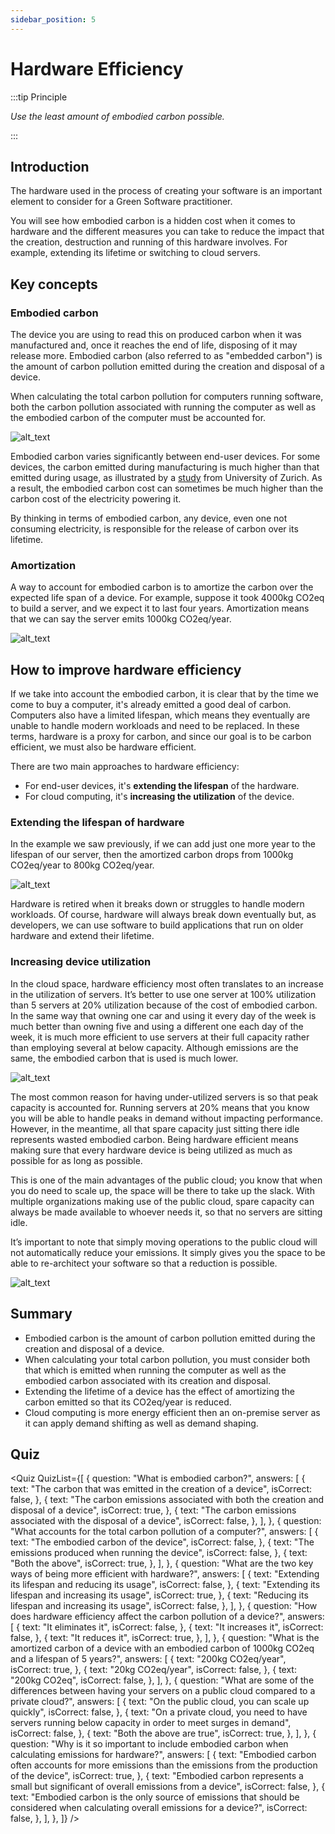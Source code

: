 ```yaml
---
sidebar_position: 5
---
```



# Hardware Efficiency

:::tip Principle

_Use the least amount of embodied carbon possible._

:::

## Introduction

The hardware used in the process of creating your software is an important element to consider for a Green Software practitioner.

You will see how embodied carbon is a hidden cost when it comes to hardware and the different measures you can take to reduce the impact that the creation, destruction and running of this hardware involves. For example, extending its lifetime or switching to cloud servers.

## Key concepts

### Embodied carbon

The device you are using to read this on produced carbon when it was manufactured and, once it reaches the end of life, disposing of it may release more. Embodied carbon (also referred to as "embedded carbon") is the amount of carbon pollution emitted during the creation and disposal of a device.

When calculating the total carbon pollution for computers running software, both the carbon pollution associated with running the computer as well as the embodied carbon of the computer must be accounted for.

![alt_text](../../src/images/17_embodioed_carbon.png "image_tooltip")

Embodied carbon varies significantly between end-user devices. For some devices, the carbon emitted during manufacturing is much higher than that emitted during usage, as illustrated by a [study](https://www.ifi.uzh.ch/dam/jcr:fa4e956e-7a53-4038-98a5-00e09e2f4303/Study_Digitalization_Climate_Protection_Summary_Oct2017.pdf) from University of Zurich. As a result, the embodied carbon cost can sometimes be much higher than the carbon cost of the electricity powering it.

By thinking in terms of embodied carbon, any device, even one not consuming electricity, is responsible for the release of carbon over its lifetime.

### Amortization

A way to account for embodied carbon is to amortize the carbon over the expected life span of a device. For example, suppose it took 4000kg CO2eq to build a server, and we expect it to last four years. Amortization means that we can say the server emits 1000kg CO2eq/year.

![alt_text](../../src/images/18_amortization.png "image_tooltip")

## How to improve hardware efficiency

If we take into account the embodied carbon, it is clear that by the time we come to buy a computer, it's already emitted a good deal of carbon. Computers also have a limited lifespan, which means they eventually are unable to handle modern workloads and need to be replaced. In these terms, hardware is a proxy for carbon, and since our goal is to be carbon efficient, we must also be hardware efficient.

There are two main approaches to hardware efficiency:

- For end-user devices, it's **extending the lifespan** of the hardware.
- For cloud computing, it's **increasing the utilization** of the device.

### Extending the lifespan of hardware

In the example we saw previously, if we can add just one more year to the lifespan of our server, then the amortized carbon drops from 1000kg CO2eq/year to 800kg CO2eq/year.

![alt_text](../../src/images/19_lifespan.png "image_tooltip")

Hardware is retired when it breaks down or struggles to handle modern workloads. Of course, hardware will always break down eventually but, as developers, we can use software to build applications that run on older hardware and extend their lifetime.

### Increasing device utilization

In the cloud space, hardware efficiency most often translates to an increase in the utilization of servers. It’s better to use one server at 100% utilization than 5 servers at 20% utilization because of the cost of embodied carbon. In the same way that owning one car and using it every day of the week is much better than owning five and using a different one each day of the week, it is much more efficient to use servers at their full capacity rather than employing several at below capacity. Although emissions are the same, the embodied carbon that is used is much lower.

![alt_text](../../src/images/20_increasing_utilization.png "image_tooltip")

The most common reason for having under-utilized servers is so that peak capacity is accounted for. Running servers at 20% means that you know you will be able to handle peaks in demand without impacting performance. However, in the meantime, all that spare capacity just sitting there idle represents wasted embodied carbon. Being hardware efficient means making sure that every hardware device is being utilized as much as possible for as long as possible.

This is one of the main advantages of the public cloud; you know that when you do need to scale up, the space will be there to take up the slack. With multiple organizations making use of the public cloud, spare capacity can always be made available to whoever needs it, so that no servers are sitting idle.

It’s important to note that simply moving operations to the public cloud will not automatically reduce your emissions. It simply gives you the space to be able to re-architect your software so that a reduction is possible.

![alt_text](../../src/images/21_private_vs_public_cloud.png "image_tooltip")

## Summary

- Embodied carbon is the amount of carbon pollution emitted during the creation and disposal of a device.
- When calculating your total carbon pollution, you must consider both that which is emitted when running the computer as well as the embodied carbon associated with its creation and disposal.
- Extending the lifetime of a device has the effect of amortizing the carbon emitted so that its CO2eq/year is reduced.
- Cloud computing is more energy efficient then an on-premise server as it can apply demand shifting as well as demand shaping.

## Quiz

<Quiz
  QuizList={[
    {
      question: "What is embodied carbon?",
      answers: [
        {
          text: "The carbon that was emitted in the creation of a device",
          isCorrect: false,
        },
        {
          text: "The carbon emissions associated with both the creation and disposal of a device",
          isCorrect: true,
        },
        {
          text: "The carbon emissions associated with the disposal of a device",
          isCorrect: false,
        },
      ],
    },
    {
      question: "What accounts for the total carbon pollution of a computer?",
      answers: [
        {
          text: "The embodied carbon of the device",
          isCorrect: false,
        },
        {
          text: "The emissions produced when running the device",
          isCorrect: false,
        },
        {
          text: "Both the above",
          isCorrect: true,
        },
      ],
    },
    {
      question:
        "What are the two key ways of being more efficient with hardware?",
      answers: [
        {
          text: "Extending its lifespan and reducing its usage",
          isCorrect: false,
        },
        {
          text: "Extending its lifespan and increasing its usage",
          isCorrect: true,
        },
        {
          text: "Reducing its lifespan and increasing its usage",
          isCorrect: false,
        },
      ],
    },
    {
      question:
        "How does hardware efficiency affect the carbon pollution of a device?",
      answers: [
        {
          text: "It eliminates it",
          isCorrect: false,
        },
        {
          text: "It increases it",
          isCorrect: false,
        },
        {
          text: "It reduces it",
          isCorrect: true,
        },
      ],
    },
    {
      question:
        "What is the amortized carbon of a device with an embodied carbon of 1000kg CO2eq and a lifespan of 5 years?",
      answers: [
        {
          text: "200kg CO2eq/year",
          isCorrect: true,
        },
        {
          text: "20kg CO2eq/year",
          isCorrect: false,
        },
        {
          text: "200kg CO2eq",
          isCorrect: false,
        },
      ],
    },
    {
      question:
        "What are some of the differences between having your servers on a public cloud compared to a private cloud?",
      answers: [
        {
          text: "On the public cloud, you can scale up quickly",
          isCorrect: false,
        },
        {
          text: "On a private cloud, you need to have servers running below capacity in order to meet surges in demand",
          isCorrect: false,
        },
        {
          text: "Both the above are true",
          isCorrect: true,
        },
      ],
    },
    {
      question:
        "Why is it so important to include embodied carbon when calculating emissions for hardware?",
      answers: [
        {
          text: "Embodied carbon often accounts for more emissions than the emissions from the production of the device",
          isCorrect: true,
        },
        {
          text: "Embodied carbon represents a small but significant  of overall emissions from a device",
          isCorrect: false,
        },
        {
          text: "Embodied carbon is the only source of emissions that should be considered when calculating overall emissions for a device?",
          isCorrect: false,
        },
      ],
    },
  ]}
/>

